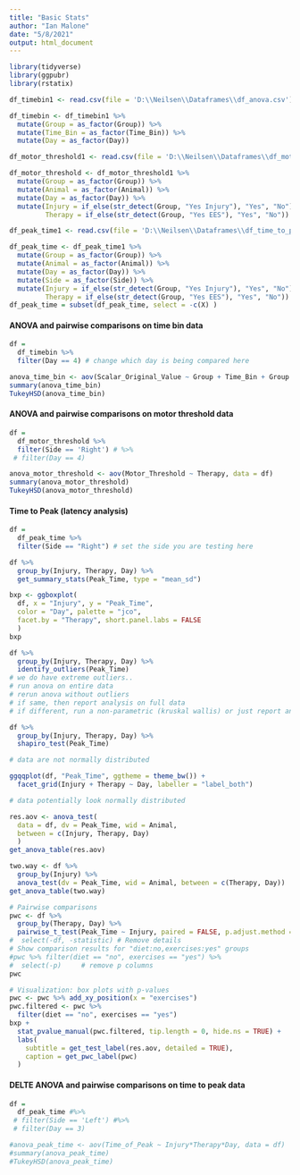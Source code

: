 ```yaml
---
title: "Basic Stats"
author: "Ian Malone"
date: "5/8/2021"
output: html_document
---
```



```r
library(tidyverse)
library(ggpubr)
library(rstatix)

df_timebin1 <- read.csv(file = 'D:\\Neilsen\\Dataframes\\df_anova.csv')

df_timebin <- df_timebin1 %>%
  mutate(Group = as_factor(Group)) %>% 
  mutate(Time_Bin = as_factor(Time_Bin)) %>%
  mutate(Day = as_factor(Day))

df_motor_threshold1 <- read.csv(file = 'D:\\Neilsen\\Dataframes\\df_motor_threshold.csv')

df_motor_threshold <- df_motor_threshold1 %>%
  mutate(Group = as_factor(Group)) %>% 
  mutate(Animal = as_factor(Animal)) %>%
  mutate(Day = as_factor(Day)) %>%
  mutate(Injury = if_else(str_detect(Group, "Yes Injury"), "Yes", "No"),
         Therapy = if_else(str_detect(Group, "Yes EES"), "Yes", "No"))

df_peak_time1 <- read.csv(file = 'D:\\Neilsen\\Dataframes\\df_time_to_peak.csv')

df_peak_time <- df_peak_time1 %>%
  mutate(Group = as_factor(Group)) %>% 
  mutate(Animal = as_factor(Animal)) %>%
  mutate(Day = as_factor(Day)) %>%
  mutate(Side = as_factor(Side)) %>%
  mutate(Injury = if_else(str_detect(Group, "Yes Injury"), "Yes", "No"),
         Therapy = if_else(str_detect(Group, "Yes EES"), "Yes", "No"))
df_peak_time = subset(df_peak_time, select = -c(X) )

```


#### ANOVA and pairwise comparisons on time bin data ####
```r
df = 
  df_timebin %>% 
  filter(Day == 4) # change which day is being compared here

anova_time_bin <- aov(Scalar_Original_Value ~ Group + Time_Bin + Group:Time_Bin, data = df)
summary(anova_time_bin)
TukeyHSD(anova_time_bin)

```


#### ANOVA and pairwise comparisons on motor threshold data ####
```r

df = 
  df_motor_threshold %>% 
  filter(Side == 'Right') # %>% 
 # filter(Day == 4)

anova_motor_threshold <- aov(Motor_Threshold ~ Therapy, data = df)
summary(anova_motor_threshold)
TukeyHSD(anova_motor_threshold)

```


#### Time to Peak (latency analysis) ####

```r

df = 
  df_peak_time %>% 
  filter(Side == "Right") # set the side you are testing here

```


```r

df %>%
  group_by(Injury, Therapy, Day) %>%
  get_summary_stats(Peak_Time, type = "mean_sd")

```


```r

bxp <- ggboxplot(
  df, x = "Injury", y = "Peak_Time",
  color = "Day", palette = "jco",
  facet.by = "Therapy", short.panel.labs = FALSE
  )
bxp

```

```r

df %>%
  group_by(Injury, Therapy, Day) %>%
  identify_outliers(Peak_Time)
# we do have extreme outliers..
# run anova on entire data
# rerun anova without outliers
# if same, then report analysis on full data
# if different, run a non-parametric (kruskal wallis) or just report analysis with an without outliers
```

```r

df %>%
  group_by(Injury, Therapy, Day) %>%
  shapiro_test(Peak_Time)

# data are not normally distributed
```

```r

ggqqplot(df, "Peak_Time", ggtheme = theme_bw()) +
  facet_grid(Injury + Therapy ~ Day, labeller = "label_both")

# data potentially look normally distributed
```

```r

res.aov <- anova_test(
  data = df, dv = Peak_Time, wid = Animal,
  between = c(Injury, Therapy, Day)
  )
get_anova_table(res.aov)

```

```r
two.way <- df %>%
  group_by(Injury) %>%
  anova_test(dv = Peak_Time, wid = Animal, between = c(Therapy, Day))
get_anova_table(two.way)
```




```r

# Pairwise comparisons
pwc <- df %>%
  group_by(Therapy, Day) %>%
  pairwise_t_test(Peak_Time ~ Injury, paired = FALSE, p.adjust.method = "bonferroni") #%>%
#  select(-df, -statistic) # Remove details
# Show comparison results for "diet:no,exercises:yes" groups
#pwc %>% filter(diet == "no", exercises == "yes") %>%
#  select(-p)     # remove p columns
pwc
```

```r

# Visualization: box plots with p-values
pwc <- pwc %>% add_xy_position(x = "exercises")
pwc.filtered <- pwc %>% 
  filter(diet == "no", exercises == "yes")
bxp + 
  stat_pvalue_manual(pwc.filtered, tip.length = 0, hide.ns = TRUE) +
  labs(
    subtitle = get_test_label(res.aov, detailed = TRUE),
    caption = get_pwc_label(pwc)
  )

```





#### DELTE ANOVA and pairwise comparisons on time to peak data ####
```r

df = 
  df_peak_time #%>% 
 # filter(Side == 'Left') #%>% 
 # filter(Day == 3)

#anova_peak_time <- aov(Time_of_Peak ~ Injury*Therapy*Day, data = df)
#summary(anova_peak_time)
#TukeyHSD(anova_peak_time)




```










